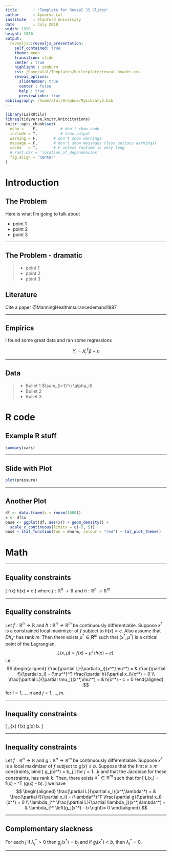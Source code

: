 ```yaml
---
title       : "Template for Reveal JS Slides"
author      : Apoorva Lal
institute   : Stanford University
date        : July 2018
width: 1920
height: 1080
output:
  revealjs::revealjs_presentation:
    self_contained: true
    theme: moon
    transition: slide
    center : true
    highlight : zenburn
    css: /home/alal/Templates/boilerplate/reveal_header.css
    reveal_options:
      slideNumber: true
      center : false
      help : true
      previewLinks: true
bibliography: /home/alal/Dropbox/MyLibrary2.bib
---
```

<style type="text/css">
  .reveal p {
    text-align: left;
  }
  .reveal ul {
    display: block;
  }
  .reveal ol {
    display: block;
  }
</style>

```r
library(LalRUtils)
libreq(tidyverse,knitr,knitcitations)
knitr::opts_chunk$set(
  echo =    F,          # don't show code
  include = T,          # show output
  warning = F,       # don't show warnings
  message = F,       # don't show messages (less serious warnings)
  cache   = T,       # F unless runtime is very long
  # root.dir = 'location_of_dependencies'
  fig.align = "center"
)
```

# Introduction

## The Problem

Here is what I'm going to talk about

- point 1
- point 2
- point 3

---

## The Problem - dramatic

  > - point 1
  > - point 2
  > - point 3

## Literature

Cite a paper @ManningHealthinsurancedemand1987

---

## Empirics

I found some great data and ran some regressions

$$
Y_i = X_i^{T} \beta + \epsilon_i
$$

---

## Data

  > - Bullet 1 $\sum_{i=1}^n \alpha_i$
  > - Bullet 2
  > - Bullet 3

# R code

## Example R stuff

```r
summary(cars)
```

---

## Slide with Plot

```r
plot(pressure)
```

---


## Another Plot

```r
df <- data.frame(x = rnorm(1000))
x <- df$x
base <- ggplot(df, aes(x)) + geom_density() +
  scale_x_continuous(limits = c(-5, 5))
base + stat_function(fun = dnorm, colour = "red") + lal_plot_theme()
```

# Math

---

## Equality constraints

\[ \max f(x) \text{ s.t. } h(x) = c \]
where $f: \mathbb{R}^n \to \mathbb{R}$ and $h: \mathbb{R}^n \to \mathbb{R}^m$

---

## Equality constraints

Let $f:\mathbb{R}^n \to \mathbb{R}$ and $h: \mathbb{R}^n \to
\mathbb{R}^m$ be continuously differentiable. Suppose $x^*$ is a constrained
local maximizer of $f$ subject to $h(x) = c$. Also assume that
$Dh_{x^*}$ has rank $m$. Then there exists $\mu^* \in \mathbf{R}^m$ such
that $(x^*, \mu^*)$ is a critical point of the Lagrangian,
    $$
    L(x,\mu) = f(x) - \mu^T (h(x) - c).
    $$
i.e.
$$
\begin{aligned}
\frac{\partial L}{\partial x_i}(x^*,\mu^*) = & \frac{\partial
f}{\partial x_i} - {\mu^*}^T \frac{\partial h}{\partial
  x_i}(x^*) = 0 \\
 \frac{\partial L}{\partial \mu_j}(x^*,\mu^*) = & h(x^*) -
   c = 0
\end{aligned}
 $$
for $i = 1, ..., n$ and $j=1,...,m$.

---

## Inequality constraints

\[ \max_{x} f(x) \text{ s.t. } g(x) \leq b. \]

---

## Inequality constraints

Let $f:\mathbb{R}^n \to \mathbb{R}$ and $g: \mathbb{R}^n \to \mathbb{R}^m$ be continuously
differentiable. Suppose $x^*$ is a local maximizer of $f$ subject to
$g(x) \leq b$. Suppose that the first $k \leq m$ constraints, bind
\[ g_j(x^*) = b_j \]
for $j = 1 ... k$ and that the Jacobian for these constraints,
has rank $k$. Then, there exists
$\lambda^* \in \mathbb{R}^m$ such that for
\[ L(x,\lambda) = f(x) - \lambda^T (g(x) - b). \]
we have
$$
\begin{aligned}
\frac{\partial L}{\partial x_i}(x^*,\lambda^*) = & \frac{\partial
f}{\partial x_i} - {\lambda^*}^T \frac{\partial g}{\partial
x_i}(x^*) = 0 \\
\lambda_j^* \frac{\partial L}{\partial \lambda_j}(x^*,\lambda^*) =
    & \lambda_j^* \left(g_j(x^*) - b \right)= 0
\end{aligned}
$$

---

## Complementary slackness

For each $j$ if $\lambda_j^* > 0$ then $g_j(x^*) = b_j$ and if
  $g_j(x^*) < b$, then $\lambda_j^*=0$.

---
